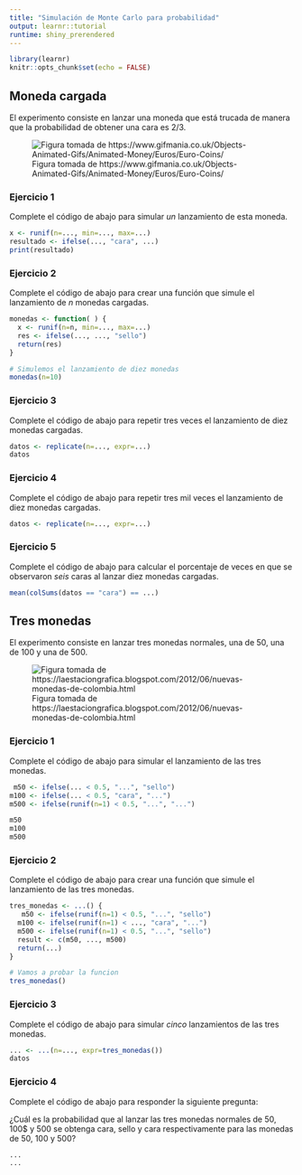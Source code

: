 ```yaml
---
title: "Simulación de Monte Carlo para probabilidad"
output: learnr::tutorial
runtime: shiny_prerendered
---
```


```r
library(learnr)
knitr::opts_chunk$set(echo = FALSE)
```


## Moneda cargada

El experimento consiste en lanzar una moneda que está trucada de  manera que la probabilidad de obtener una cara es 2/3.

![Figura tomada de https://www.gifmania.co.uk/Objects-Animated-Gifs/Animated-Money/Euros/Euro-Coins/](images/moneda.gif)

### Ejercicio 1 

Complete el código de abajo para simular *un* lanzamiento de esta moneda.

```r
x <- runif(n=..., min=..., max=...)
resultado <- ifelse(..., "cara", ...)
print(resultado)
```

### Ejercicio 2 

Complete el código de abajo para crear una función que simule el lanzamiento de *n* monedas cargadas.

```r
monedas <- function( ) {
  x <- runif(n=n, min=..., max=...)
  res <- ifelse(..., ..., "sello")
  return(res)
}

# Simulemos el lanzamiento de diez monedas
monedas(n=10)
```

### Ejercicio 3 

Complete el código de abajo para repetir tres veces el lanzamiento de diez monedas cargadas.

```r
datos <- replicate(n=..., expr=...)
datos
```

### Ejercicio 4

Complete el código de abajo para repetir tres mil veces el lanzamiento de diez monedas cargadas.

```r
datos <- replicate(n=..., expr=...)
```

### Ejercicio 5

Complete el código de abajo para calcular el porcentaje de veces en que se observaron *seis* caras al lanzar diez monedas cargadas.

```r
mean(colSums(datos == "cara") == ...)
```

## Tres monedas

El experimento consiste en lanzar tres monedas normales, una de 50, una de 100 y una de 500.

![Figura tomada de https://laestaciongrafica.blogspot.com/2012/06/nuevas-monedas-de-colombia.html](images/tres_monedas.png)


### Ejercicio 1 

Complete el código de abajo para simular el lanzamiento de las tres monedas.

```r
 m50 <- ifelse(... < 0.5, "...", "sello")
m100 <- ifelse(... < 0.5, "cara", "...")
m500 <- ifelse(runif(n=1) < 0.5, "...", "...")

m50
m100
m500
```

### Ejercicio 2

Complete el código de abajo para crear una función que simule el lanzamiento de las tres monedas.

```r
tres_monedas <- ...() {
   m50 <- ifelse(runif(n=1) < 0.5, "...", "sello")
  m100 <- ifelse(runif(n=1) < ..., "cara", "...")
  m500 <- ifelse(runif(n=1) < 0.5, "...", "sello")
  result <- c(m50, ..., m500)
  return(...)
}

# Vamos a probar la funcion
tres_monedas()
```

### Ejercicio 3

Complete el código de abajo para simular *cinco* lanzamientos de las tres monedas.

```r
... <- ...(n=..., expr=tres_monedas())
datos
```

### Ejercicio 4

Complete el código de abajo para responder la siguiente pregunta:

¿Cuál es la probabilidad que al lanzar las tres monedas normales de 50, 100$ y 500 se obtenga cara, sello y cara respectivamente para las monedas de 50, 100 y 500?

```r
...
...
```



